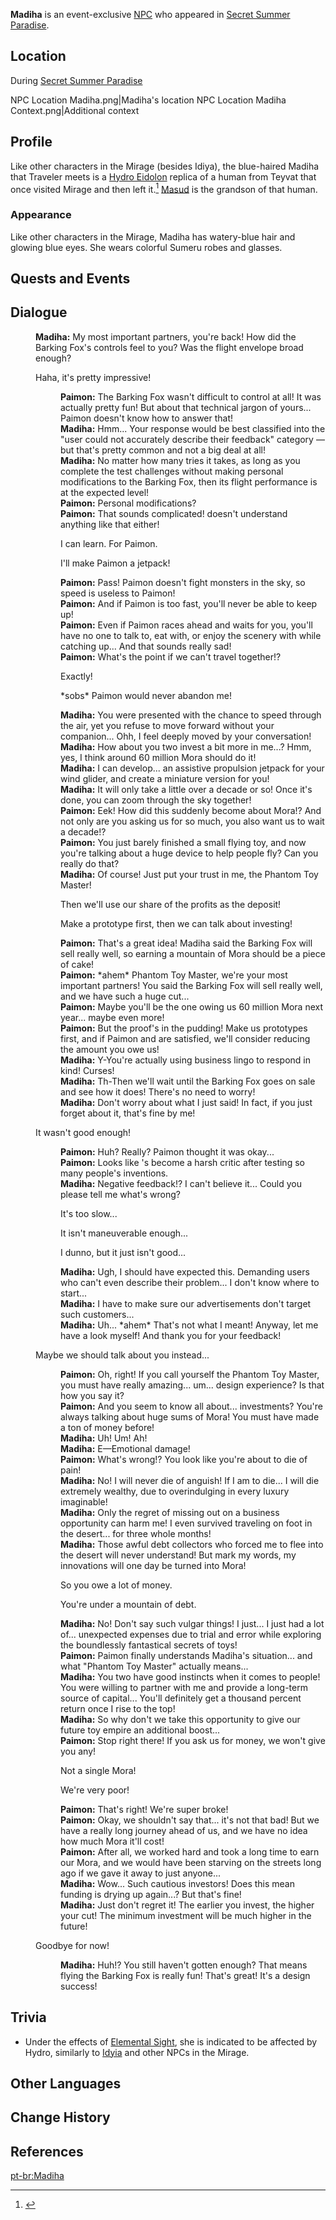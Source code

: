 {{Meta
<!-- Remove this template after adding the missing info -->
|missing_NPC_profile  = yes
}}
{{Character Infobox
|type             = Event NPC
|image            = NPC Madiha.png
|region           = 
|location         = Veluriyam Mirage
|affiliation      = Hydro Eidolon
|title            = Phantom Toy Master

|ancestry         = <!-- Clan/family -->
|father           = 
|mother           = 
|spouse           = 
|sibling          = 
|child            = 
|relative         = Masud
|relativeNote     = grandchild

|voiceEN          = 
|voiceCN          = 
|voiceJP          = 
|voiceKR          = 
}}
'''Madiha''' is an event-exclusive [[NPC]] who appeared in [[Secret Summer Paradise]].

==Location==
;During [[Secret Summer Paradise]]
<gallery>
NPC Location Madiha.png|Madiha's location
NPC Location Madiha Context.png|Additional context
</gallery>

==Profile==
Like other characters in the Mirage (besides Idiya), the blue-haired Madiha that Traveler meets is a [[Hydro Eidolon]] replica of a human from Teyvat that once visited Mirage and then left it.<ref>{{Ref/Quest|Back to Normal: The Story Hidden in the Bottle}}</ref> [[Masud]] is the grandson of that human.

===Appearance===
Like other characters in the Mirage, Madiha has watery-blue hair and glowing blue eyes. She wears colorful Sumeru robes and glasses.

==Quests and Events==
{{Quests and Events}}

==Dialogue==
{{Dialogue Start}}
:'''Madiha:''' My most important partners, you're back! How did the Barking Fox's controls feel to you? Was the flight envelope broad enough?
:{{DIcon}} Haha, it's pretty impressive!
::'''Paimon:''' The Barking Fox wasn't difficult to control at all! It was actually pretty fun! But about that technical jargon of yours... Paimon doesn't know how to answer that!
::'''Madiha:''' Hmm... Your response would be best classified into the "user could not accurately describe their feedback" category &mdash; but that's pretty common and not a big deal at all!
::'''Madiha:''' No matter how many tries it takes, as long as you complete the test challenges without making personal modifications to the Barking Fox, then its flight performance is at the expected level!
::'''Paimon:''' Personal modifications?
::'''Paimon:''' That sounds complicated! {{Traveler}} doesn't understand anything like that either!
::{{DIcon}} I can learn. For Paimon.
::{{DIcon}} I'll make Paimon a jetpack!
::'''Paimon:''' Pass! Paimon doesn't fight monsters in the sky, so speed is useless to Paimon!
::'''Paimon:''' And if Paimon is too fast, you'll never be able to keep up!
::'''Paimon:''' Even if Paimon races ahead and waits for you, you'll have no one to talk to, eat with, or enjoy the scenery with while catching up... And that sounds really sad!
::'''Paimon:''' What's the point if we can't travel together!?
::{{DIcon}} Exactly!
::{{DIcon}} *sobs* Paimon would never abandon me!
::'''Madiha:''' You were presented with the chance to speed through the air, yet you refuse to move forward without your companion... Ohh, I feel deeply moved by your conversation!
::'''Madiha:''' How about you two invest a bit more in me...? Hmm, yes, I think around 60 million Mora should do it!
::'''Madiha:''' I can develop... an assistive propulsion jetpack for your wind glider, and create a miniature version for you!
::'''Madiha:''' It will only take a little over a decade or so! Once it's done, you can zoom through the sky together!
::'''Paimon:''' Eek! How did this suddenly become about Mora!? And not only are you asking us for so much, you also want us to wait a decade!?
::'''Paimon:''' You just barely finished a small flying toy, and now you're talking about a huge device to help people fly? Can you really do that?
::'''Madiha:''' Of course! Just put your trust in me, the Phantom Toy Master!
::{{DIcon}} Then we'll use our share of the profits as the deposit!
::{{DIcon}} Make a prototype first, then we can talk about investing!
::'''Paimon:''' That's a great idea! Madiha said the Barking Fox will sell really well, so earning a mountain of Mora should be a piece of cake!
::'''Paimon:''' *ahem* Phantom Toy Master, we're your most important partners! You said the Barking Fox will sell really well, and we have such a huge cut...
::'''Paimon:''' Maybe you'll be the one owing us 60 million Mora next year... maybe even more!
::'''Paimon:''' But the proof's in the pudding! Make us prototypes first, and if Paimon and {{Traveler}} are satisfied, we'll consider reducing the amount you owe us!
::'''Madiha:''' Y-You're actually using business lingo to respond in kind! Curses!
::'''Madiha:''' Th-Then we'll wait until the Barking Fox goes on sale and see how it does! There's no need to worry!
::'''Madiha:''' Don't worry about what I just said! In fact, if you just forget about it, that's fine by me!
:{{DIcon}} It wasn't good enough!
::'''Paimon:''' Huh? Really? Paimon thought it was okay...
::'''Paimon:''' Looks like {{Traveler}}'s become a harsh critic after testing so many people's inventions.
::'''Madiha:''' Negative feedback!? I can't believe it... Could you please tell me what's wrong?
::{{DIcon}} It's too slow...
::{{DIcon}} It isn't maneuverable enough...
::{{DIcon}} I dunno, but it just isn't good...
::'''Madiha:''' Ugh, I should have expected this. Demanding users who can't even describe their problem... I don't know where to start...
::'''Madiha:''' I have to make sure our advertisements don't target such customers...
::'''Madiha:''' Uh... *ahem* That's not what I meant! Anyway, let me have a look myself! And thank you for your feedback!
:{{DIcon}} Maybe we should talk about you instead...
::'''Paimon:''' Oh, right! If you call yourself the Phantom Toy Master, you must have really amazing... um... design experience? Is that how you say it?
::'''Paimon:''' And you seem to know all about... investments? You're always talking about huge sums of Mora! You must have made a ton of money before!
::'''Madiha:''' Uh! Um! Ah!
::'''Madiha:''' E&mdash;Emotional damage!
::'''Paimon:''' What's wrong!? You look like you're about to die of pain!
::'''Madiha:''' No! I will never die of anguish! If I am to die... I will die extremely wealthy, due to overindulging in every luxury imaginable!
::'''Madiha:''' Only the regret of missing out on a business opportunity can harm me! I even survived traveling on foot in the desert... for three whole months!
::'''Madiha:''' Those awful debt collectors who forced me to flee into the desert will never understand! But mark my words, my innovations will one day be turned into Mora!
::{{DIcon}} So you owe a lot of money.
::{{DIcon}} You're under a mountain of debt.
::'''Madiha:''' No! Don't say such vulgar things! I just... I just had a lot of... unexpected expenses due to trial and error while exploring the boundlessly fantastical secrets of toys!
::'''Paimon:''' Paimon finally understands Madiha's situation... and what "Phantom Toy Master" actually means...
::'''Madiha:''' You two have good instincts when it comes to people! You were willing to partner with me and provide a long-term source of capital... You'll definitely get a thousand percent return once I rise to the top!
::'''Madiha:''' So why don't we take this opportunity to give our future toy empire an additional boost...
::'''Paimon:''' Stop right there! If you ask us for money, we won't give you any!
::{{DIcon}} Not a single Mora!
::{{DIcon}} We're very poor!
::'''Paimon:''' That's right! We're super broke!
::'''Paimon:''' Okay, we shouldn't say that... it's not that bad! But we have a really long journey ahead of us, and we have no idea how much Mora it'll cost!
::'''Paimon:''' After all, we worked hard and took a long time to earn our Mora, and we would have been starving on the streets long ago if we gave it away to just anyone...
::'''Madiha:''' Wow... Such cautious investors! Does this mean funding is drying up again...? But that's fine!
::'''Madiha:''' Just don't regret it! The earlier you invest, the higher your cut! The minimum investment will be much higher in the future!
:{{DIcon}} Goodbye for now!
::'''Madiha:''' Huh!? You still haven't gotten enough? That means flying the Barking Fox is really fun! That's great! It's a design success!
{{Dialogue End}}

==Trivia==
* Under the effects of [[Elemental Sight]], she is indicated to be affected by Hydro, similarly to [[Idyia]] and other NPCs in the Mirage.

==Other Languages==
{{Other Languages|default_hidden=1
|en      = Madiha
|zhs     = 玛蒂哈
|zhs_rm  = Mǎdìhā
|zht     = 瑪蒂哈
|zht_rm  = Mǎdìhā
|ja      = マディーハ
|ja_rm   = Madiiha
|ko      = 마디하
|ko_rm   = 
|es      = Madiha
|fr      = Madiha
|ru      = Мадиха
|th      = Madiha
|vi      = Madiha
|de      = Madiha
|id      = Madiha
|pt      = Madiha
|tr      = Madiha
|it      = Madiha
}}

==Change History==
{{Change History|3.8}}

==References==
{{Reflist}}

[[pt-br:Madiha]]